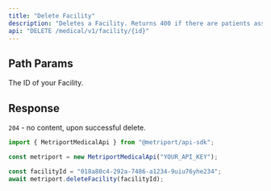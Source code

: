 ```yaml
---
title: "Delete Facility"
description: "Deletes a Facility. Returns 400 if there are patients associated with the Facility."
api: "DELETE /medical/v1/facility/{id}"
---
```


## Path Params

<ParamField path="id" type="string" required>
  The ID of your Facility.
</ParamField>

## Response

`204` - no content, upon successful delete.

<ResponseExample>

```javascript Metriport SDK
import { MetriportMedicalApi } from "@metriport/api-sdk";

const metriport = new MetriportMedicalApi("YOUR_API_KEY");

const facilityId = "018a80c4-292a-7486-a1234-9uiu76yhe234";
await metriport.deleteFacility(facilityId);
```

</ResponseExample>
